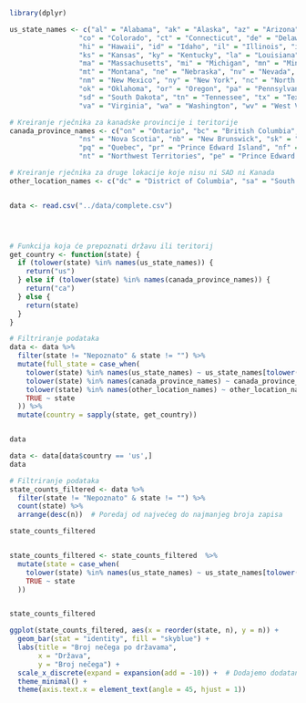 ```r
library(dplyr)

us_state_names <- c("al" = "Alabama", "ak" = "Alaska", "az" = "Arizona", "ar" = "Arkansas", "ca" = "California",
                 "co" = "Colorado", "ct" = "Connecticut", "de" = "Delaware", "fl" = "Florida", "ga" = "Georgia",
                 "hi" = "Hawaii", "id" = "Idaho", "il" = "Illinois", "in" = "Indiana", "ia" = "Iowa",
                 "ks" = "Kansas", "ky" = "Kentucky", "la" = "Louisiana", "me" = "Maine", "md" = "Maryland",
                 "ma" = "Massachusetts", "mi" = "Michigan", "mn" = "Minnesota", "ms" = "Mississippi", "mo" = "Missouri",
                 "mt" = "Montana", "ne" = "Nebraska", "nv" = "Nevada", "nh" = "New Hampshire", "nj" = "New Jersey",
                 "nm" = "New Mexico", "ny" = "New York", "nc" = "North Carolina", "nd" = "North Dakota", "oh" = "Ohio",
                 "ok" = "Oklahoma", "or" = "Oregon", "pa" = "Pennsylvania", "ri" = "Rhode Island", "sc" = "South Carolina",
                 "sd" = "South Dakota", "tn" = "Tennessee", "tx" = "Texas", "ut" = "Utah", "vt" = "Vermont",
                 "va" = "Virginia", "wa" = "Washington", "wv" = "West Virginia", "wi" = "Wisconsin", "wy" = "Wyoming")

# Kreiranje rječnika za kanadske provincije i teritorije
canada_province_names <- c("on" = "Ontario", "bc" = "British Columbia", "ab" = "Alberta", "qc" = "Quebec", "mb" = "Manitoba",
                 "ns" = "Nova Scotia", "nb" = "New Brunswick", "sk" = "Saskatchewan",
                 "pq" = "Quebec", "pr" = "Prince Edward Island", "nf" = "Newfoundland",
                 "nt" = "Northwest Territories", "pe" = "Prince Edward Island", "yt" = "Yukon", "yk" = "Yukon")

# Kreiranje rječnika za druge lokacije koje nisu ni SAD ni Kanada
other_location_names <- c("dc" = "District of Columbia", "sa" = "South Australia", "vi" = "Virgin Islands")


data <- read.csv("../data/complete.csv")





```




```r

# Funkcija koja će prepoznati državu ili teritorij
get_country <- function(state) {
  if (tolower(state) %in% names(us_state_names)) {
    return("us")
  } else if (tolower(state) %in% names(canada_province_names)) {
    return("ca")
  } else {
    return(state)
  }
}

# Filtriranje podataka
data <- data %>%
  filter(state != "Nepoznato" & state != "") %>%
  mutate(full_state = case_when(
    tolower(state) %in% names(us_state_names) ~ us_state_names[tolower(state)],
    tolower(state) %in% names(canada_province_names) ~ canada_province_names[tolower(state)],
    tolower(state) %in% names(other_location_names) ~ other_location_names[tolower(state)],
    TRUE ~ state
  )) %>%
  mutate(country = sapply(state, get_country))


data

data <- data[data$country == 'us',]
data

```






```r

# Filtriranje podataka
state_counts_filtered <- data %>%
  filter(state != "Nepoznato" & state != "") %>%
  count(state) %>%
  arrange(desc(n))  # Poredaj od najvećeg do najmanjeg broja zapisa

state_counts_filtered


state_counts_filtered <- state_counts_filtered  %>%
  mutate(state = case_when(
    tolower(state) %in% names(us_state_names) ~ us_state_names[tolower(state)],
    TRUE ~ state
  ))


state_counts_filtered
```
```r

ggplot(state_counts_filtered, aes(x = reorder(state, n), y = n)) +
  geom_bar(stat = "identity", fill = "skyblue") +
  labs(title = "Broj nečega po državama",
       x = "Država",
       y = "Broj nečega") +
  scale_x_discrete(expand = expansion(add = -10)) +  # Dodajemo dodatan razmak između oznaka na x-osi
  theme_minimal() +
  theme(axis.text.x = element_text(angle = 45, hjust = 1))
```




